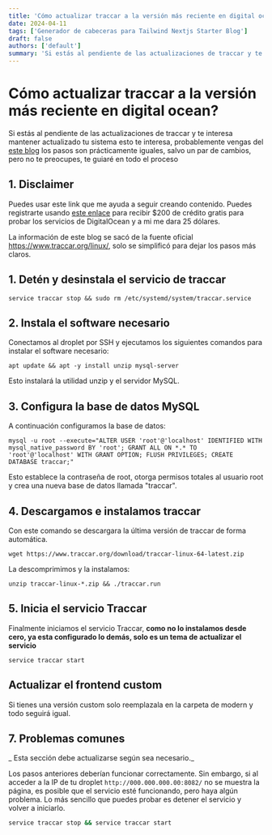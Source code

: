 ```yaml
---
title: 'Cómo actualizar traccar a la versión más reciente en digital ocean?'
date: 2024-04-11
tags: ['Generador de cabeceras para Tailwind Nextjs Starter Blog']
draft: false
authors: ['default']
summary: 'Si estás al pendiente de las actualizaciones de traccar y te interesa mantener actualizado tu sistema esto te interesa'
---
```


# Cómo actualizar traccar a la versión más reciente en digital ocean?

Si estás al pendiente de las actualizaciones de traccar y te interesa mantener actualizado tu sistema esto te interesa, probablemente vengas del [este blog](/blog/es/como-instalar-traccar-en-ubuntu-en-digitalocean) los pasos son prácticamente iguales, salvo un par de cambios, pero no te preocupes, te guiaré en todo el proceso

## 1. Disclaimer

Puedes usar este link que me ayuda a seguir creando contenido. Puedes registrarte usando [este enlace](https://m.do.co/c/5ac4ff8a5bab) para recibir $200 de crédito gratis para probar los servicios de DigitalOcean y a mi me dara 25 dólares.

La información de este blog se sacó de la fuente oficial https://www.traccar.org/linux/, solo se simplificó para dejar los pasos más claros.

## 1. Detén y desinstala el servicio de traccar

```
service traccar stop && sudo rm /etc/systemd/system/traccar.service
```

## 2. Instala el software necesario

Conectamos al droplet por SSH y ejecutamos los siguientes comandos para instalar el software necesario:

```
apt update && apt -y install unzip mysql-server
```

Esto instalará la utilidad unzip y el servidor MySQL.

## 3. Configura la base de datos MySQL

A continuación configuramos la base de datos:

```
mysql -u root --execute="ALTER USER 'root'@'localhost' IDENTIFIED WITH mysql_native_password BY 'root'; GRANT ALL ON *.* TO 'root'@'localhost' WITH GRANT OPTION; FLUSH PRIVILEGES; CREATE DATABASE traccar;"
```

Esto establece la contraseña de root, otorga permisos totales al usuario root y crea una nueva base de datos llamada "traccar".

## 4. Descargamos e instalamos traccar

Con este comando se descargara la última versión de traccar de forma automática.

```
wget https://www.traccar.org/download/traccar-linux-64-latest.zip
```

La descomprimimos y la instalamos:

```
unzip traccar-linux-*.zip && ./traccar.run

```

## 5. Inicia el servicio Traccar

Finalmente iniciamos el servicio Traccar, **como no lo instalamos desde cero, ya esta configurado lo demás, solo es un tema de actualizar el servicio**

```
service traccar start
```
## Actualizar el frontend custom

Si tienes una versión custom solo reemplazala en la carpeta de modern y todo seguirá igual. 

## 7. Problemas comunes

_ Esta sección debe actualizarse según sea necesario._

Los pasos anteriores deberían funcionar correctamente. Sin embargo, si al acceder a la IP de tu droplet `http://000.000.000.00:8082/` no se muestra la página, es posible que el servicio esté funcionando, pero haya algún problema. Lo más sencillo que puedes probar es detener el servicio y volver a iniciarlo.

```bash
service traccar stop && service traccar start
```
 
